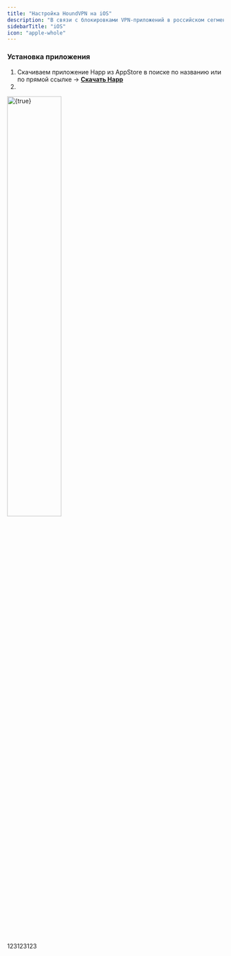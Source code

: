 ```yaml
---
title: "Настройка HoundVPN на iOS"
description: "В связи с блокировками VPN-приложений в российском сегменте App Store, перед началом настройки необходимо изменить регион учётной записи Apple на любую другую страну. Это обеспечит доступ к множеству приложений, которые в настоящее время недоступны на территории РФ.<br /><br />Процедура изменения региона занимает всего несколько минут. Мы написали для вас [подробный гайд](https://houndvpn.net)."
sidebarTitle: "iOS"
icon: "apple-whole"
---
```


### Установка приложения

1. Скачиваем приложение Happ из AppStore в поиске по названию или по прямой ссылке -\> [**Скачать Happ**](https://apps.apple.com/us/app/happ-proxy-utility/id6504287215)
2. 

<img
  src="/images/iPhone16ProBlackTitanium_thumb.png"
  alt={true}
  title="Happ App"
  className="mr-auto"
  width="50%"
  height="auto"
/>

123123123